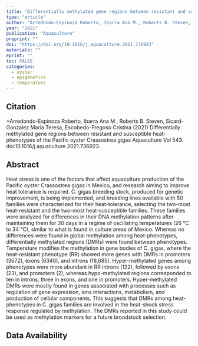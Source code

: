 ```yaml
---
title: "Differentially methylated gene regions between resistant and susceptible heat-phenotypes of the Pacific oyster Crassostrea gigas"
type: "article"
author: "Arredondo-Espinoza Roberto, Ibarra Ana M., Roberts B. Steven, Sicard-Gonzalez Maria Teresa, Escobedo-Fregoso Cristina"
year: "2021"
publication: "Aquaculture"
preprint: ""
doi: "https://doi.org/10.1016/j.aquaculture.2021.736923"
materials: ""
eprint: ""
toc: FALSE
categories:
  - oyster
  - epigenetics
  - temperature
---
```


## Citation

\>Arredondo-Espinoza Roberto, Ibarra Ana M., Roberts B. Steven, Sicard-Gonzalez Maria Teresa, Escobedo-Fregoso Cristina (2021) Differentially methylated gene regions between resistant and susceptible heat-phenotypes of the Pacific oyster Crassostrea gigas Aquaculture Vol 543. doi:10.1016/j.aquaculture.2021.736923.

## Abstract

Heat stress is one of the factors that affect aquaculture production of the Pacific oyster Crassostrea gigas in Mexico, and research aiming to improve heat tolerance is required. C. gigas breeding stock, produced for genetic improvement, is being implemented, and breeding lines available with 50 families were characterized for their heat-tolerance, selecting the two-most heat-resistant and the two-most heat-susceptible families. These families were analyzed for differences in their DNA methylation patterns after maintaining them for 30 days in a regime of oscillating temperatures (26 °C to 34 °C), similar to what is found in culture areas of Mexico. Whereas no differences were found in global methylation among heat-phenotypes, differentially methylated regions (DMRs) were found between phenotypes. Temperature modifies the methylation in gene bodies of C. gigas, where the heat-resistant phenotype (RR) showed more genes with DMRs in promoters (3672), exons (6340), and introns (18,685). Hyper-methylated genes among phenotypes were more abundant in RR introns (122), followed by exons (23), and promoters (2), whereas hypo-methylated regions corresponded to ten in introns, three in exons, and one in promoters. Hyper-methylated DMRs were mostly found in genes associated with processes such as regulation of gene expression, ions interactions, metabolism, and production of cellular components. This suggests that DMRs among heat-phenotypes in C. gigas families are involved in the heat-shock stress response regulated by methylation. The DMRs reported in this study could be used as methylation markers for a future broodstock selection.

## Data Availability
